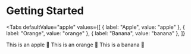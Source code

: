 # Getting Started

<Tabs
  defaultValue="apple"
  values={[
    { label: "Apple", value: "apple" },
    { label: "Orange", value: "orange" },
    { label: "Banana", value: "banana" },
  ]}
>
  <TabItem value="apple">This is an apple 🍎</TabItem>
  <TabItem value="orange">This is an orange 🍊</TabItem>
  <TabItem value="banana">This is a banana 🍌</TabItem>
</Tabs>
